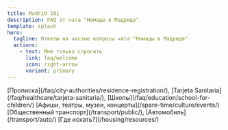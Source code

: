 ```yaml
---
title: Madrid 101
description: FAQ от чата "Номады в Мадриде"
template: splash
hero:
  tagline: Ответы на частые вопросы чата "Номады в Мадриде"
  actions:
    - text: Мне только спросить
      link: faq/welcome
      icon: right-arrow
      variant: primary
---
```


<CardGrid stagger>
	<Card title="FAQ" icon="information">
	 [Прописка](/faq/city-authorities/residence-registration/), [Tarjeta Sanitaria](/faq/healthcare/tarjeta-sanitaria/),   [Школы](/faq/education/school-for-children/)
	</Card>
	<Card title="Досуг" icon="heart">
	  [Афиши, театры, музеи, концерты](/spare-time/culture/events/)
	</Card>
	<Card title="Транспорт" icon="rocket">
	  [Общественный транспорт](/transport/public/), [Автомобиль](/transport/auto/)
	</Card>
	<Card title="Жильё" icon="moon">
	  [Где искать?](/housing/resources/)
	</Card>
</CardGrid>
